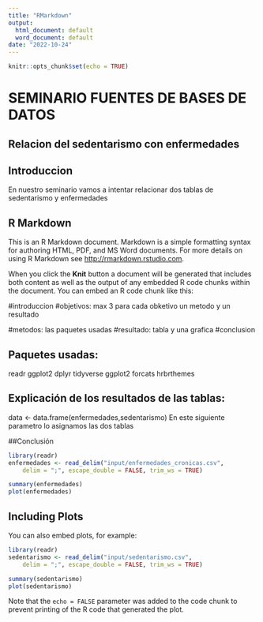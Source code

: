 ```yaml
---
title: "RMarkdown"
output:
  html_document: default
  word_document: default
date: "2022-10-24"
---
```


```r
knitr::opts_chunk$set(echo = TRUE)
```


# SEMINARIO FUENTES DE BASES DE DATOS
## Relacion del sedentarismo con enfermedades

## Introduccion
En nuestro seminario vamos a intentar relacionar dos tablas de sedentarismo y enfermedades

## R Markdown

This is an R Markdown document. Markdown is a simple formatting syntax for authoring HTML, PDF, and MS Word documents. For more details on using R Markdown see <http://rmarkdown.rstudio.com>.

When you click the **Knit** button a document will be generated that includes both content as well as the output of any embedded R code chunks within the document. You can embed an R code chunk like this:

#introduccion
#objetivos: max 3 para cada obketivo un metodo y un resultado

#metodos: las paquetes usadas
#resultado: tabla y una grafica
#conclusion

## Paquetes usadas:
readr
ggplot2
dplyr
tidyverse
ggplot2
forcats
hrbrthemes


## Explicación de los resultados de las tablas:

data <- data.frame(enfermedades,sedentarismo)
En este siguiente parametro lo asignamos las dos tablas 





##Conclusión




```r
library(readr)
enfermedades <- read_delim("input/enfermedades_cronicas.csv", 
    delim = ";", escape_double = FALSE, trim_ws = TRUE)
```


```r
summary(enfermedades)
plot(enfermedades)
```

## Including Plots

You can also embed plots, for example:

```r
library(readr)
sedentarismo <- read_delim("input/sedentarismo.csv", 
    delim = ";", escape_double = FALSE, trim_ws = TRUE)
```



```r
summary(sedentarismo)
plot(sedentarismo)
```

Note that the `echo = FALSE` parameter was added to the code chunk to prevent printing of the R code that generated the plot.
